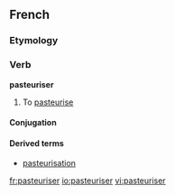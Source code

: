 ==French==

===Etymology===
{{suffix|pasteur|iser}}

===Verb===
'''pasteuriser'''

# To [[pasteurise]]

====Conjugation====
{{fr-conj-er|pasteuris|avoir}}

====Derived terms====
*[[pasteurisation]]

[[fr:pasteuriser]]
[[io:pasteuriser]]
[[vi:pasteuriser]]